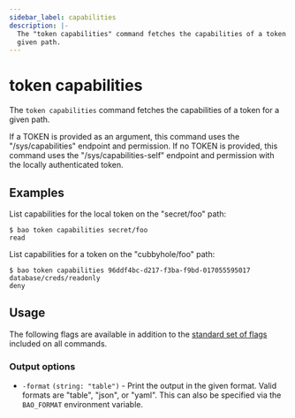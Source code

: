 ```yaml
---
sidebar_label: capabilities
description: |-
  The "token capabilities" command fetches the capabilities of a token for a
  given path.
---
```


# token capabilities

The `token capabilities` command fetches the capabilities of a token for a given
path.

If a TOKEN is provided as an argument, this command uses the "/sys/capabilities"
endpoint and permission. If no TOKEN is provided, this command uses the
"/sys/capabilities-self" endpoint and permission with the locally authenticated
token.

## Examples

List capabilities for the local token on the "secret/foo" path:

```shell-session
$ bao token capabilities secret/foo
read
```

List capabilities for a token on the "cubbyhole/foo" path:

```shell-session
$ bao token capabilities 96ddf4bc-d217-f3ba-f9bd-017055595017 database/creds/readonly
deny
```

## Usage

The following flags are available in addition to the [standard set of
flags](../index.mdx) included on all commands.

### Output options

- `-format` `(string: "table")` - Print the output in the given format. Valid
  formats are "table", "json", or "yaml". This can also be specified via the
  `BAO_FORMAT` environment variable.
